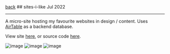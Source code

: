 <div className="heading">
  <a className="back" href="/">back</a>
  ## sites-i-like
  <span>Jul 2022</span>
</div>

---

A micro-site hosting my favourite websites in design / content. Uses [AirTable](https://www.airtable.com/) as a backend database.

View site [here](https://sites-i-like.vercel.app), or source code [here](https://github.com/yihui-hu/sites-i-like).

![image](https://yihui-work.s3.us-east-2.amazonaws.com/s-i-l_main.webp)
![image](https://yihui-work.s3.us-east-2.amazonaws.com/s-i-l_mobile.webp)
![image](https://yihui-work.s3.us-east-2.amazonaws.com/s-i-l_grid.webp)
